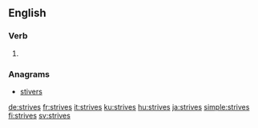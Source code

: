 ==English==

===Verb===
{{head|en}}

# {{en-third-person singular of|strive}}

===Anagrams===
* [[stivers#English|stivers]]

[[de:strives]]
[[fr:strives]]
[[it:strives]]
[[ku:strives]]
[[hu:strives]]
[[ja:strives]]
[[simple:strives]]
[[fi:strives]]
[[sv:strives]]